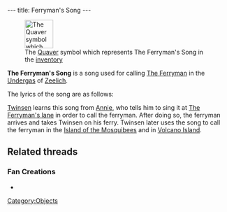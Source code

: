 ---
title: Ferryman's Song
---

[[Image:Song.gif|right|65px|frame|The [[wikipedia:Quaver|Quaver]] symbol which represents The Ferryman's Song in the [[inventory]]]]

'''The Ferryman's Song''' is a song used for calling [[The Ferryman]] in the [[Undergas]] of [[Zeelich]].

The lyrics of the song are as follows:
{{Quote|
Quote=Ferryman if you please,<br>
Take me across the raging seas,<br>
For a few gems, I take your boat,<br>
I cannot swim, I cannot float!!|
Character=The Ferryman's Song}}

[[Twinsen]] learns this song from [[Annie]], who tells him to sing it at [[The Ferryman's lane]] in order to call the ferryman. After doing so, the ferryman arrives and takes Twinsen on his ferry. Twinsen later uses the song to call the ferryman in the [[Island of the Mosquibees]] and in [[Volcano Island]].

==Related threads==
===Fan Creations===
* {{thread|id=12511|title=Finally the Ferry man song!}}

[[Category:Objects]]